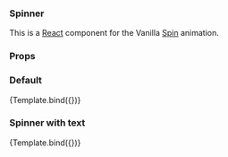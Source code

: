 

<Meta title="Spinner" component={Spinner} />


### Spinner

This is a [React](https://reactjs.org/) component for the Vanilla [Spin](https://docs.vanillaframework.io/settings/animation-settings/#spin) animation.

### Props

<ArgsTable of={Spinner} />

### Default

<Canvas>
  <Story name="Default">
    {Template.bind({})}
  </Story>
</Canvas>

### Spinner with text

<Canvas>
  <Story name="Text" args={{ text: "Loading..." }}>
    {Template.bind({})}
  </Story>
</Canvas>

